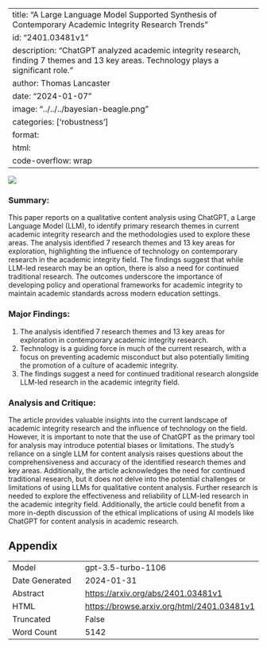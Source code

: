 
---
title: "A Large Language Model Supported Synthesis of Contemporary Academic Integrity Research Trends"
id: "2401.03481v1"
description: "ChatGPT analyzed academic integrity research, finding 7 themes and 13 key areas. Technology plays a significant role."
author: Thomas Lancaster
date: "2024-01-07"
image: "../../../bayesian-beagle.png"
categories: ['robustness']
format:
  html:
    code-overflow: wrap
---

![](None)

### **Summary:**
This paper reports on a qualitative content analysis using ChatGPT, a Large Language Model (LLM), to identify primary research themes in current academic integrity research and the methodologies used to explore these areas. The analysis identified 7 research themes and 13 key areas for exploration, highlighting the influence of technology on contemporary research in the academic integrity field. The findings suggest that while LLM-led research may be an option, there is also a need for continued traditional research. The outcomes underscore the importance of developing policy and operational frameworks for academic integrity to maintain academic standards across modern education settings.

### Major Findings:
1. The analysis identified 7 research themes and 13 key areas for exploration in contemporary academic integrity research.
2. Technology is a guiding force in much of the current research, with a focus on preventing academic misconduct but also potentially limiting the promotion of a culture of academic integrity.
3. The findings suggest a need for continued traditional research alongside LLM-led research in the academic integrity field.

### Analysis and Critique:
The article provides valuable insights into the current landscape of academic integrity research and the influence of technology on the field. However, it is important to note that the use of ChatGPT as the primary tool for analysis may introduce potential biases or limitations. The study's reliance on a single LLM for content analysis raises questions about the comprehensiveness and accuracy of the identified research themes and key areas. Additionally, the article acknowledges the need for continued traditional research, but it does not delve into the potential challenges or limitations of using LLMs for qualitative content analysis. Further research is needed to explore the effectiveness and reliability of LLM-led research in the academic integrity field. Additionally, the article could benefit from a more in-depth discussion of the ethical implications of using AI models like ChatGPT for content analysis in academic research.

## Appendix

|          |          |
|----------|----------|
| Model     | gpt-3.5-turbo-1106       |
| Date Generated     | 2024-01-31       |
| Abstract | [https://arxiv.org/abs/2401.03481v1](https://arxiv.org/abs/2401.03481v1)        |
| HTML     | [https://browse.arxiv.org/html/2401.03481v1](https://browse.arxiv.org/html/2401.03481v1)       |
| Truncated       | False       |
| Word Count       | 5142       |